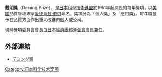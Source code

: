 {{japanese|japanese=デミング賞|romaji=Demingu-shō}}

'''戴明獎'''（Deming Prize），是[[日本科學技術連盟|日本科學技術連盟]]於1951年起開設的每年獎項，以[[美國|美國]]品質管理專家[[愛德華茲·戴明|愛德華茲·戴明]]命名，獎項分為「個人獎」及「應用獎」，每年頒發予在品質方面作出重大改進的個人或公司。

現時獎項委員會會長由[[日本經濟團體連合會|日本經濟團體連合會]]會長兼任。

==外部連結==
*{{ja}} [http://www.juse.or.jp/deming/ デミング賞] {{Wayback|url=http://www.juse.or.jp/deming/ |date=20201101031747 }}

[[Category:日本科学技术奖项|Category:日本科学技术奖项]]